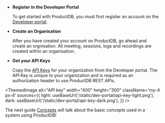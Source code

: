 

- **Register in the Developer Portal**

  To get started with ProductDB, you must first register an account on the [Developer portal](https://dev.productdb.io).

- **Create an Organisation**

  After you have created your account on ProductDB, go ahead and create an orgnisation. All meeting, sessions, logs and recordings are created within an organisation.

- **Get your API Keys**

  Copy the [API Keys](https://dev.productdb.io/apikeys) for your organization from
the Developer portal. The API Key is unique to your organization and is
required as an authorization header to use ProductDB REST APIs.

<ThemedImage
  alt="API key"
  width="400"
  height="300"
  className='my-4 px-4'
  sources={{
    light: useBaseUrl('/static/dev-portal/api-key-light.png'),
    dark: useBaseUrl('/static/dev-portal/api-key-dark.png'),
  }}
/>


The next guide <a href={props.slug}>Concepts</a> will talk about the basic concepts used in a system using ProductDB!
